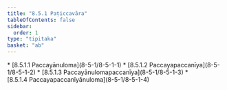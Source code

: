 ```yaml
---
title: "8.5.1 Paṭiccavāra"
tableOfContents: false
sidebar:
  order: 1
type: "tipitaka"
basket: "ab"
---
```



<DynamicBreadcrumb />



<TableOfContents>
* [8.5.1.1 Paccayānuloma](8-5-1/8-5-1-1)
* [8.5.1.2 Paccayapaccanīya](8-5-1/8-5-1-2)
* [8.5.1.3 Paccayānulomapaccanīya](8-5-1/8-5-1-3)
* [8.5.1.4 Paccayapaccanīyānuloma](8-5-1/8-5-1-4)
</TableOfContents>